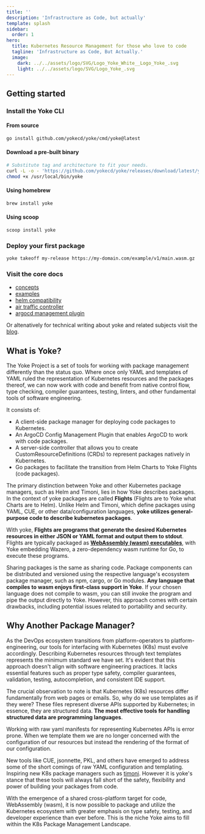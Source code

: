 ```yaml
---
title: ''
description: 'Infrastructure as Code, but actually'
template: splash
sidebar:
  order: 1
hero:
  title: Kubernetes Resource Management for those who love to code
  tagline: 'Infrastructure as Code, But Actually.'
  image:
    dark: ../../assets/logo/SVG/Logo_Yoke_White__Logo_Yoke_.svg
    light: ../../assets/logo/SVG/Logo_Yoke_.svg
---
```

## Getting started

### Install the Yoke CLI

#### From source

```bash
go install github.com/yokecd/yoke/cmd/yoke@latest
```

#### Download a pre-built binary

```bash
# Substitute tag and architecture to fit your needs.
curl -L -o - 'https://github.com/yokecd/yoke/releases/download/latest/yoke_latest_darwin_arm64.gz' | gunzip  > /usr/local/bin/yoke && \
chmod +x /usr/local/bin/yoke
```

#### Using homebrew

```bash
brew install yoke
```

#### Using scoop

```bash
scoop install yoke
```

### Deploy your first package

```bash
yoke takeoff my-release https://my-domain.com/example/v1/main.wasm.gz
```

### Visit the core docs

- [concepts](/docs/concepts/flights/)
- [examples](/docs/examples/basics/)
- [helm compatibility](/docs/helm-compatibility)
- [air traffic controller](/docs/airtrafficcontroller/atc/)
- [argocd management plugin](/docs/yokecd)

Or altenatively for technical writing about yoke and related subjects visit the [blog](https://yokecd.github.io/blog).

## What is Yoke?

The Yoke Project is a set of tools for working with package management differently than the status quo. Where once only YAML and templates of YAML ruled the representation of Kubernetes resources and the packages thereof, we can now work with code and benefit from native control flow, type checking, compiler guarantees, testing, linters, and other fundamental tools of software engineering.

It consists of:

- A client-side package manager for deploying code packages to Kubernetes.
- An ArgoCD Config Management Plugin that enables ArgoCD to work with code packages.
- A server-side controller that allows you to create CustomResourceDefinitions (CRDs) to represent packages natively in Kubernetes.
- Go packages to facilitate the transition from Helm Charts to Yoke Flights (code packages).

The primary distinction between Yoke and other Kubernetes package managers, such as Helm and Timoni, lies in how Yoke describes packages. In the context of yoke packages are called **Flights** (Flights are to Yoke what Charts are to Helm). Unlike Helm and Timoni, which define packages using YAML, CUE, or other data/configuration languages, **yoke utilizes general-purpose code to describe kubernetes packages**.

With yoke, **Flights are programs that generate the desired Kubernetes resources in either JSON or YAML format and output them to stdout**. Flights are typically packaged as **[WebAssembly (wasm) executables](/docs/concepts/wasm)**, with Yoke embedding Wazero, a zero-dependency wasm runtime for Go, to execute these programs.

Sharing packages is the same as sharing code. Package components can be distributed and versioned using the respective language's ecosystem package manager, such as npm, cargo, or Go modules. **Any language that compiles to wasm enjoys first-class support in Yoke**. If your chosen language does not compile to wasm, you can still invoke the program and pipe the output directly to Yoke. However, this approach comes with certain drawbacks, including potential issues related to portability and security.

## Why Another Package Manager?

As the DevOps ecosystem transitions from platform-operators to platform-engineering, our tools for interfacing with Kubernetes (K8s) must evolve accordingly. Describing Kubernetes resources through text templates represents the minimum standard we have set. It's evident that this approach doesn't align with software engineering practices. It lacks essential features such as proper type safety, compiler guarantees, validation, testing, autocompletion, and consistent IDE support.

The crucial observation to note is that Kubernetes (K8s) resources differ fundamentally from web pages or emails. So, why do we use templates as if they were? These files represent diverse APIs supported by Kubernetes; in essence, they are structured data. **The most effective tools for handling structured data are programming languages**.

Working with raw yaml manifests for representing Kubernetes APIs is error prone. When we template them we are no longer concerned with the configuration of our resources but instead the rendering of the format of our configuration.

New tools like CUE, jsonnette, PKL, and others have emerged to address some of the short comings of raw YAML configuration and templating. Inspiring new K8s package managers such as [timoni](https://timoni.sh/). However it is yoke's stance that these tools will always fall short of the safety, flexibility and power of building your packages from code.

With the emergence of a shared cross-platform target for code, WebAssembly (wasm), it is now possible to package and utilize the Kubernetes ecosystem with greater emphasis on type safety, testing, and developer experience than ever before. This is the niche Yoke aims to fill within the K8s Package Management Landscape.

